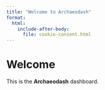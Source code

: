 ```yaml
---
title: "Welcome to Archaeodash"
format: 
  html:
    include-after-body:
      file: cookie-consent.html
---
```


# Welcome

This is the **Archaeodash** dashboard.


